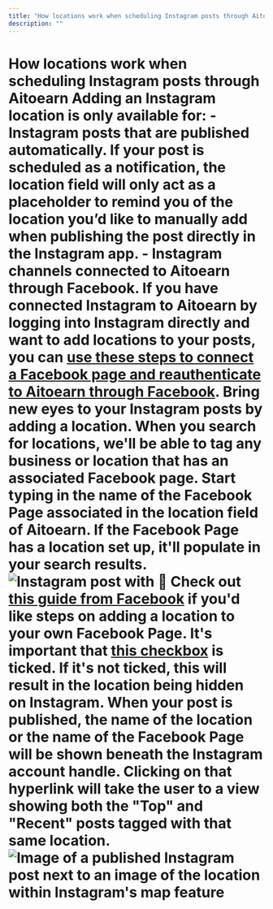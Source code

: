 ```yaml
---
title: "How locations work when scheduling Instagram posts through Aitoearn"
description: ""
---
```


<UpdatedAt />


# How locations work when scheduling Instagram posts through Aitoearn Adding an Instagram location is only available for: - **Instagram posts that are published automatically.** If your post is scheduled as a notification, the location field will only act as a placeholder to remind you of the location you’d like to manually add when publishing the post directly in the Instagram app. - **Instagram channels connected to Aitoearn through Facebook**. If you have connected Instagram to Aitoearn by logging into Instagram directly and want to add locations to your posts, you can [use these steps to connect a Facebook page and reauthenticate to Aitoearn through Facebook](https://support.aitoearn.com//support.aitoearn.com/article/568-connecting-your-instagram-business-or-creator-account-to-aitoearn#Converting-and-linking-your-Instagram-account-to-a-Facebook-Page--TLG6Z). Bring new eyes to your Instagram posts by adding a location. When you search for locations, we'll be able to tag any business or location that has an associated Facebook page. Start typing in the name of the Facebook Page associated in the location field of Aitoearn. If the Facebook Page has a location set up, it'll populate in your search results. ![Instagram post with](//d33v4339jhl8k0.cloudfront.net/docs/assets/64cb6cf86d4a3e191f237e66/images/6530356825f8430475024933/file-4ykALgFpx5.png) 📝 Check out [this guide from Facebook](https://www.facebook.com/help/197254963682414) if you'd like steps on adding a location to your own Facebook Page. It's important that [this checkbox](https://share.aitoearn.com/xQuAXyZL) is ticked. If it's not ticked, this will result in the location being hidden on Instagram. When your post is published, the name of the location or the name of the Facebook Page will be shown beneath the Instagram account handle. Clicking on that hyperlink will take the user to a view showing both the "Top" and "Recent" posts tagged with that same location. ![Image of a published Instagram post next to an image of the location within Instagram's map feature](//d33v4339jhl8k0.cloudfront.net/docs/assets/64cb6cf86d4a3e191f237e66/images/651499e0f8eafb48f4e81379/img-1714411-1695848927-1689073355.png)